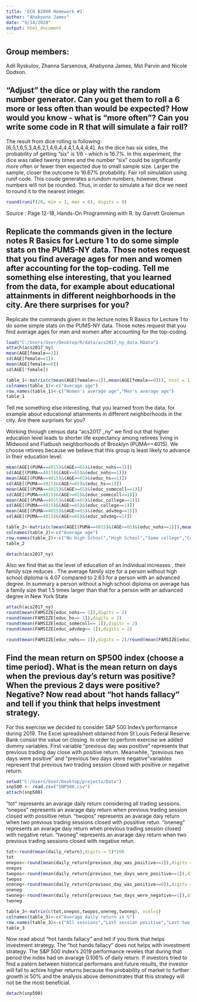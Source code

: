 ---
title: 'ECO B2000 Homework #1'
author: "Ahabyona James"
date: "9/14/2020"
output: html_document
---


## Group members: 

Adil Ryskulov, Zhanna Sarsenova, Ahabyona James, Mst Parvin and Nicole Dodson.


##  “Adjust” the dice or play with the random number generator. Can you get them to roll a 6 more or less often than would be expected? How would you know - what is “more often”? Can you write some code in R that will simulate a fair roll?

The result from dice rolling is following: [6,5,1,6,5,3,4,6,2,1,4,6,4,4,4,1,4,4,4,4]. As the dice has six sides, the probability of getting "six" is 1/6 - which is 16.7%. In this experiment, the dice was ralled twenty times and the number "six" could be significantly more often or fewer then expected due to small sample size. Larger the sample, closer the outcome to 16.67% probability. 
Fair roll simulation using runif code. This coude generates a rundom numbers, however, these numbers will not be rounded. Thus, in order to simulate a fair dice we need to round it to the nearest integer. 
```{r}
round(runif(20, min = 1, max = 6), digits = 0)
```
Source : Page 12-18, Hands-On Programming with R. by Garrett Grolemun

## Replicate the commands given in the lecture notes R Basics for Lecture 1 to do some simple stats on the PUMS-NY data. Those notes request that you find average ages for men and women after accounting for the top-coding. Tell me something else interesting, that you learned from the data, for example about educational attainments in different neighborhoods in the city. Are there surprises for you?

Replicate the commands given in the lecture notes R Basics for Lecture 1 to do some simple stats on the PUMS-NY data. Those notes request that you find average ages for men and women after accounting for the top-coding.
```{r}
load("C:/Users/User/Desktop/R/data/acs2017_ny_data.RData")
attach(acs2017_ny)
mean(AGE[female==1])
sd(AGE[female==1])
mean(AGE[female==0])
sd(AGE[!female])

table_1<-matrix(c(mean(AGE[female==1]),mean(AGE[female==0])), ncol = 1)
colnames(table_1)<-c("Average age")
row.names(table_1)<-c("Women's average age","Men's average age")
table_1
```

Tell me something else interesting, that you learned from the data, for example about educational attainments in different neighborhoods in the city. Are there surprises for you?

Working through census data "acs2017 _ny" we find out that higher education level leads to shorter life expectancy among retirees living in Midwood and Flatbush neighborhoods of Brooklyn (PUMA==4015). We choose retirees because we believe that this group is least likely to advance in their education level.
```{r}
mean(AGE[(PUMA==4015)&(AGE>=65)&(educ_nohs==1)])
sd(AGE[(PUMA==4015)&(AGE>=65)&(educ_nohs==1)])
mean(AGE[(PUMA==4015)&(AGE>=65)&(educ_hs==1)])
sd(AGE[(PUMA==4015)&(AGE>=65)&(educ_hs==1)])
mean(AGE[(PUMA==4015)&(AGE>=65)&(educ_somecoll==1)])
sd(AGE[(PUMA==4015)&(AGE>=65)&(educ_somecoll==1)])
mean(AGE[(PUMA==4015)&(AGE>=65)&(educ_college==1)])
sd(AGE[(PUMA==4015)&(AGE>=65)&(educ_college==1)])
mean(AGE[(PUMA==4015)&(AGE>=65)&(educ_advdeg==1)])
sd(AGE[(PUMA==4015)&(AGE>=65)&(educ_advdeg==1)])

table_2<-matrix(c(mean(AGE[(PUMA==4015)&(AGE>=65)&(educ_nohs==1)]),mean(AGE[(PUMA==4015)&(AGE>=65)&(educ_hs==1)]),mean(AGE[(PUMA==4015)&(AGE>=65)&(educ_somecoll==1)]),mean(AGE[(PUMA==4015)&(AGE>=65)&(educ_college==1)]),mean(AGE[(PUMA==4015)&(AGE>=65)&(educ_advdeg==1)])), ncol = 1)
colnames(table_2)<-c("Average age")
row.names(table_2)<-c("No High School","High School","Some college","College","Advanced")
table_2
```

```{r}
detach(acs2017_ny)
```


Also we find that as the level of education of an individual increases , their family size reduces . The average family size for a person without high school diploma is 4.07 compared to 2.63 for a person with an advanced degree. In summary a person without a high school diploma on average has a family size that 1.5 times larger than that  for a person with an advanced degree in New York State
```{r}
attach(acs2017_ny)
round(mean(FAMSIZE[educ_nohs== 1]),digits = 2)
round(mean(FAMSIZE[educ_hs== 1]),digits = 2)
round(mean(FAMSIZE[educ_somecoll== 1]),digits = 2)
round(mean(FAMSIZE[educ_advdeg== 1]),digits = 2)

round(mean(FAMSIZE[educ_nohs== 1]),digits = 2)/round(mean(FAMSIZE[educ_advdeg== 1]),digits = 2) 

```





## Find the mean return on SP500 index (choose a time period). What is the mean return on days when the previous day’s return was positive? When the previous 2 days were positive? Negative? Now read about “hot hands fallacy” and tell if you think that helps investment strategy. 

For this exercise we decided to consider S&P 500 Index's performance during 2019. The Excel spreadsheet obtained from St Louis Federal Reserve Bank consist the value on closing. In order to perform exercise we added dummy variables. First variable "previous day was positive" represents that previous trading day close with positive return. Meanwhile, "previous two days were positive" and "previous two days were negative"variables represent that previous two trading session closed with positive or negative return.
```{r}
setwd("C:/Users/User/Desktop/projects/Data")
snp500 <- read.csv("SNP500.csv")
attach(snp500)
```


"tot" represents an avarage daily return considering all trading sessions.
"onepos" represents an avarage daiy return when previous trading session closed with possitive retun.
"twopos" represents an avarage daiy return when two previous trading sessions closed with possitive retun.
"oneneg" represents an avarage daiy return when previous trading session closed with negative retun.
"twoneg" represents an avarage daiy return when two previous trading sessions closed with negative retun.
```{r}
tot<-round(mean(daily_return),digits = 5)*100
tot
onepos<-round(mean(daily_return[previous_day_was_positive==1]),digits = 5)*100
onepos
twopos<-round(mean(daily_return[previous_two_days_were_positive==1]),digits = 5)*100
twopos
oneneg<-round(mean(daily_return[previous_day_was_positive==0]),digits = 5)*100
oneneg
twoneg<-round(mean(daily_return[previous_two_days_were_negative==1]),digits = 5)*100
twoneg

table_3<-matrix(c(tot,onepos,twopos,oneneg,twoneg), ncol=1)
colnames(table_3)<-c("Average daily return in %")
row.names(table_3)<-c("All sessions","Last session positive","Last two sessions positive","Last session negative","Last two sessions negative")
table_3
```

Now read about “hot hands fallacy” and tell if you think that helps investment strategy. 
The "hot hands fallacy" does not helps with investment strategy. The S&P 500 Index's 2019 performance reveles that during that period the index had on avarage 0.106% of daily return. If investors tried to find a patern between historical performans and future results, the investor will fail to achive higher returns because the probability of market to further growth is 50% and the analysis above demonstrates that this strategy will not be the most beneficial.

```{r}
detach(snp500)
```
